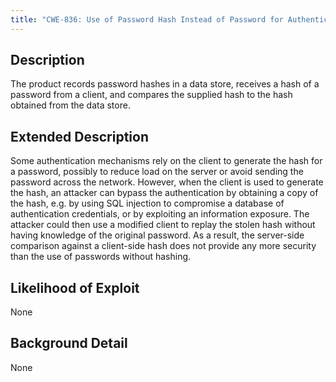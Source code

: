 ```yaml
---
title: "CWE-836: Use of Password Hash Instead of Password for Authentication"
---
```


## Description
The product records password hashes in a data store, receives a hash of a password from a client, and compares the supplied hash to the hash obtained from the data store.

## Extended Description

Some authentication mechanisms rely on the client to generate the hash for a password, possibly to reduce load on the server or avoid sending the password across the network. However, when the client is used to generate the hash, an attacker can bypass the authentication by obtaining a copy of the hash, e.g. by using SQL injection to compromise a database of authentication credentials, or by exploiting an information exposure. The attacker could then use a modified client to replay the stolen hash without having knowledge of the original password.
As a result, the server-side comparison against a client-side hash does not provide any more security than the use of passwords without hashing.


## Likelihood of Exploit
None

## Background Detail
None
        